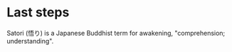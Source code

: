 # Last steps
 
Satori (悟り) is a Japanese Buddhist term for awakening, "comprehension; understanding".
